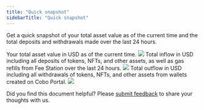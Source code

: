 ```yaml
---
title: "Quick snapshot"
sidebarTitle: "Quick snapshot"
---
```


Get a quick snapshot of your total asset value as of the current time and the total deposits and withdrawals made over the last 24 hours.

<Tabs>
  <Tab title="Total Assets">
    Your total asset value in USD as of the current time.
    <img src="/en/images/dashboard/total-assets.svg" className="screenshot_modal"/>
  </Tab>
  <Tab title="Total Deposits">
    Total inflow in USD including all deposits of tokens, NFTs, and other assets, as well as gas refills from Fee Station over the last 24 hours.
    <img src="/en/images/dashboard/total-deposits.svg" className="screenshot_modal"/>
  </Tab>
  <Tab title="Total Withdrawals">
    Total outflow in USD including all withdrawals of tokens, NFTs, and other assets from wallets created on Cobo Portal.
    <img src="/en/images/dashboard/total-withdrawals.svg" className="screenshot_modal"/>
  </Tab>
</Tabs>

<Tip>Did you find this document helpful? Please [submit feedback](https://forms.zohopublic.com/cobo/form/DocumentFeedbackForm/formperma/QvLOhxJv1_JMsJ-1dleZ8Itb_7rzN-LtgvsDdxosoVI?referrername=manuals) to share your thoughts with us.</Tip>